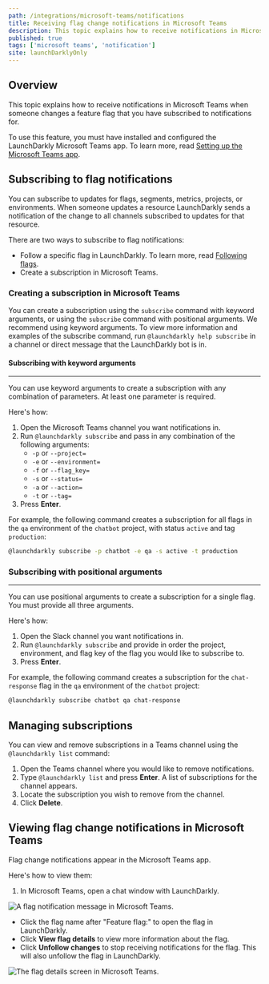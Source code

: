 ```yaml
---
path: /integrations/microsoft-teams/notifications
title: Receiving flag change notifications in Microsoft Teams
description: This topic explains how to receive notifications in Microsoft Teams when someone changes a feature flag that you have subscribed to notifications for.
published: true
tags: ['microsoft teams', 'notification']
site: launchDarklyOnly
---
```


## Overview

This topic explains how to receive notifications in Microsoft Teams when someone changes a feature flag that you have subscribed to notifications for.

To use this feature, you must have installed and configured the LaunchDarkly Microsoft Teams app. To learn more, read [Setting up the Microsoft Teams app](/integrations/microsoft-teams/setting-up).

## Subscribing to flag notifications

You can subscribe to updates for flags, segments, metrics, projects, or environments. When someone updates a resource LaunchDarkly sends a notification of the change to all channels subscribed to updates for that resource.

There are two ways to subscribe to flag notifications:
* Follow a specific flag in LaunchDarkly. To learn more, read [Following flags](/home/organize/flags-list#following-flags).
* Create a subscription in Microsoft Teams.

### Creating a subscription in Microsoft Teams

You can create a subscription using the `subscribe` command with keyword arguments, or using the `subscribe` command with positional arguments. We recommend using keyword arguments. To view more information and examples of the subscribe command, run `@launchdarkly help subscribe` in a channel or direct message that the LaunchDarkly bot is in.

#### Subscribing with keyword arguments
---

You can use keyword arguments to create a subscription with any combination of parameters. At least one parameter is required.

Here's how:

1. Open the Microsoft Teams channel you want notifications in.
2. Run `@launchdarkly subscribe` and pass in any combination of the following arguments:
   - `-p` or `--project=`
   - `-e` or `--environment=`
   - `-f` or `--flag_key=`
   - `-s` or `--status=`
   - `-a` or `--action=`
   - `-t` or `--tag=`
3. Press **Enter**.

For example, the following command creates a subscription for all flags in the `qa` environment of the `chatbot` project, with status `active` and tag `production`:

<CodeSample>
<CSTab label="Example subscription with keyword arguments">

```bash
@launchdarkly subscribe -p chatbot -e qa -s active -t production
```

</CSTab>

</CodeSample>

### Subscribing with positional arguments
---

You can use positional arguments to create a subscription for a single flag. You must provide all three arguments.

Here's how:

1. Open the Slack channel you want notifications in.
2. Run `@launchdarkly subscribe` and provide in order the project, environment, and flag key of the flag you would like to subscribe to.
3. Press **Enter**.

For example, the following command creates a subscription for the `chat-response` flag in the `qa` environment of the `chatbot` project:

<CodeSample>
<CSTab label="Example subscription with positional arguments">

```bash
@launchdarkly subscribe chatbot qa chat-response
```

</CSTab>
</CodeSample>

## Managing subscriptions

You can view and remove subscriptions in a Teams channel using the `@launchdarkly list` command:

1. Open the Teams channel where you would like to remove notifications.
2. Type `@launchdarkly list` and press **Enter**. A list of subscriptions for the channel appears.
3. Locate the subscription you wish to remove from the channel.
4. Click **Delete**.

## Viewing flag change notifications in Microsoft Teams

Flag change notifications appear in the Microsoft Teams app. 

Here's how to view them:

1. In Microsoft Teams, open a chat window with LaunchDarkly.

![A flag notification message in Microsoft Teams.](teams-ld-flag-notification.png)

- Click the flag name after "Feature flag:" to open the flag in LaunchDarkly.
- Click **View flag details** to view more information about the flag.
- Click **Unfollow changes** to stop receiving notifications for the flag. This will also unfollow the flag in LaunchDarkly.

![The flag details screen in Microsoft Teams.](teams-ld-flag-details.png)
